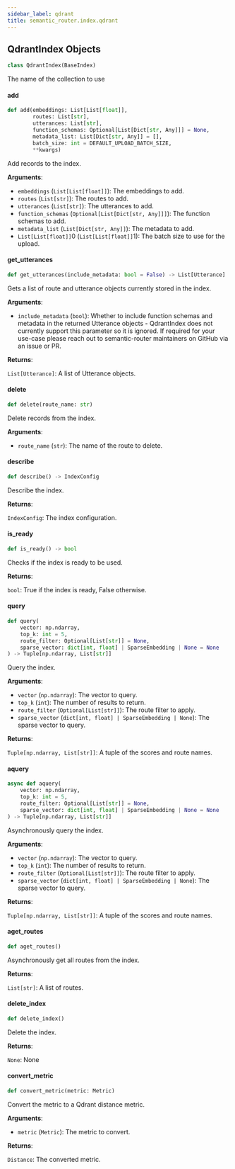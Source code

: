 ```yaml
---
sidebar_label: qdrant
title: semantic_router.index.qdrant
---
```


## QdrantIndex Objects

```python
class QdrantIndex(BaseIndex)
```

The name of the collection to use

#### add

```python
def add(embeddings: List[List[float]],
        routes: List[str],
        utterances: List[str],
        function_schemas: Optional[List[Dict[str, Any]]] = None,
        metadata_list: List[Dict[str, Any]] = [],
        batch_size: int = DEFAULT_UPLOAD_BATCH_SIZE,
        **kwargs)
```

Add records to the index.

**Arguments**:

- `embeddings` (`List[List[float]]`): The embeddings to add.
- `routes` (`List[str]`): The routes to add.
- `utterances` (`List[str]`): The utterances to add.
- `function_schemas` (`Optional[List[Dict[str, Any]]]`): The function schemas to add.
- `metadata_list` (`List[Dict[str, Any]]`): The metadata to add.
- `List[List[float]]`0 (`List[List[float]]`1): The batch size to use for the upload.

#### get\_utterances

```python
def get_utterances(include_metadata: bool = False) -> List[Utterance]
```

Gets a list of route and utterance objects currently stored in the index.

**Arguments**:

- `include_metadata` (`bool`): Whether to include function schemas and metadata in
the returned Utterance objects - QdrantIndex does not currently support this
parameter so it is ignored. If required for your use-case please reach out to
semantic-router maintainers on GitHub via an issue or PR.

**Returns**:

`List[Utterance]`: A list of Utterance objects.

#### delete

```python
def delete(route_name: str)
```

Delete records from the index.

**Arguments**:

- `route_name` (`str`): The name of the route to delete.

#### describe

```python
def describe() -> IndexConfig
```

Describe the index.

**Returns**:

`IndexConfig`: The index configuration.

#### is\_ready

```python
def is_ready() -> bool
```

Checks if the index is ready to be used.

**Returns**:

`bool`: True if the index is ready, False otherwise.

#### query

```python
def query(
    vector: np.ndarray,
    top_k: int = 5,
    route_filter: Optional[List[str]] = None,
    sparse_vector: dict[int, float] | SparseEmbedding | None = None
) -> Tuple[np.ndarray, List[str]]
```

Query the index.

**Arguments**:

- `vector` (`np.ndarray`): The vector to query.
- `top_k` (`int`): The number of results to return.
- `route_filter` (`Optional[List[str]]`): The route filter to apply.
- `sparse_vector` (`dict[int, float] | SparseEmbedding | None`): The sparse vector to query.

**Returns**:

`Tuple[np.ndarray, List[str]]`: A tuple of the scores and route names.

#### aquery

```python
async def aquery(
    vector: np.ndarray,
    top_k: int = 5,
    route_filter: Optional[List[str]] = None,
    sparse_vector: dict[int, float] | SparseEmbedding | None = None
) -> Tuple[np.ndarray, List[str]]
```

Asynchronously query the index.

**Arguments**:

- `vector` (`np.ndarray`): The vector to query.
- `top_k` (`int`): The number of results to return.
- `route_filter` (`Optional[List[str]]`): The route filter to apply.
- `sparse_vector` (`dict[int, float] | SparseEmbedding | None`): The sparse vector to query.

**Returns**:

`Tuple[np.ndarray, List[str]]`: A tuple of the scores and route names.

#### aget\_routes

```python
def aget_routes()
```

Asynchronously get all routes from the index.

**Returns**:

`List[str]`: A list of routes.

#### delete\_index

```python
def delete_index()
```

Delete the index.

**Returns**:

`None`: None

#### convert\_metric

```python
def convert_metric(metric: Metric)
```

Convert the metric to a Qdrant distance metric.

**Arguments**:

- `metric` (`Metric`): The metric to convert.

**Returns**:

`Distance`: The converted metric.

